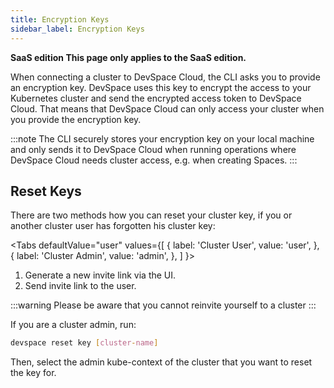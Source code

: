 ```yaml
---
title: Encryption Keys
sidebar_label: Encryption Keys
---
```



**<Highlight backgroundColor="#3333dd">SaaS edition</Highlight> This page only applies to the SaaS edition.**

When connecting a cluster to DevSpace Cloud, the CLI asks you to provide an encryption key. DevSpace uses this key to encrypt the access to your Kubernetes cluster and send the encrypted access token to DevSpace Cloud. That means that DevSpace Cloud can only access your cluster when you provide the encryption key. 

:::note 
The CLI securely stores your encryption key on your local machine and only sends it to DevSpace Cloud when running operations where DevSpace Cloud needs cluster access, e.g. when creating Spaces.
:::


## Reset Keys
There are two methods how you can reset your cluster key, if you or another cluster user has forgotten his cluster key:

<Tabs
  defaultValue="user"
  values={[
    { label: 'Cluster User', value: 'user', },
    { label: 'Cluster Admin', value: 'admin', },
  ]
}>
<TabItem value="user">

1. Generate a new invite link via the UI.
2. Send invite link to the user.

:::warning
Please be aware that you cannot reinvite yourself to a cluster
:::

</TabItem>
<TabItem value="admin">

If you are a cluster admin, run:
```bash
devspace reset key [cluster-name]
```

Then, select the admin kube-context of the cluster that you want to reset the key for.

</TabItem>
</Tabs>
